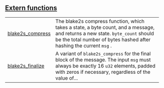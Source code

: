 
## [Extern functions](./core-blake-extern_functions)

| | |
|:---|:---|
| [blake2s_compress](./core-blake-blake2s_compress) | The blake2s compress function, which takes a state, a byte count, and a message, and returns a new state. `byte_count`  should be the total number of bytes hashed after hashing the current `msg` . |
| [blake2s_finalize](./core-blake-blake2s_finalize) | A variant of `blake2s_compress`  for the final block of the message. The input `msg`  must always be exactly 16 `u32`  elements, padded with zeros if necessary, regardless of the value of... |
